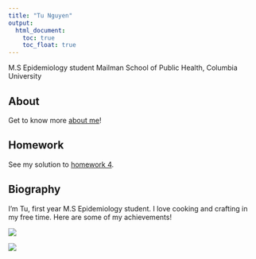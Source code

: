 ```yaml
---
title: "Tu Nguyen"
output: 
  html_document:
    toc: true
    toc_float: true
---
```


M.S Epidemiology student
Mailman School of Public Health, Columbia University

## About
Get to know more [about me](about.html)!

## Homework
See my solution to [homework 4](hw4_problem2.html). 

## Biography

I'm Tu, first year M.S Epidemiology student. 
I love cooking and crafting in my free time. Here are some of my achievements! 


![](images/breads.JPG)

![](images/italy.JPG)






